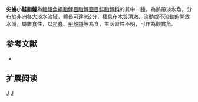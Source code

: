 {{Speciesbox 
| genus = Micralestes
| species = acutidens
| status = LC
| status_system = IUCN3.1
| authority =  [[Peters|Peters]], 1852
| synonyms = *''Alestes acutidens''<br /><small>Peters, 1852</small>
*''Brachyalestes acutidens''<br /><small>Peters, 1852</small>
*''Petersius neglectus''<br /><small>Boulenger, 1920</small>
*''Micralestes acutidens neglectus''<br /><small>Boulenger, 1920</small>
*''Micralestes neglectus''<br /><small>Boulenger, 1920</small>
*''Micralestes luluae''<br /><small>Fowler, 1930</small>
}}
'''尖齒小鮭脂鯉'''為[[輻鰭魚綱|輻鰭魚綱]][[脂鯉目|脂鯉目]][[脂鯉亞目|脂鯉亞目]][[鮭脂鯉科|鮭脂鯉科]]的其中一[[種|種]]，為熱帶淡水魚，分布於[[非洲|非洲]]各大淡水流域，體長可達9公分，棲息在水質清澈、流動或不流動的開放水域，屬雜食性，以[[昆蟲|昆蟲]]、[[甲殼類|甲殼類]]等為食，生活習性不明，可作為觀賞魚。

==参考文献==
{{refbegin}}
*{{FishBase_species|genus=Micralestes|species=acutidens |year=2014|month=1}}
{{refend}}

== 扩展阅读 ==
{{refbegin}}
{{wikispecies-inline|Micralestes acutidens |尖齒小鮭脂鯉}}
{{refend}}

{{Taxonbar|from=Q2716875}}

[[Category:觀賞魚|J]]
[[Category:小鮭脂鯉屬|J]]


{{魚類小作品}}